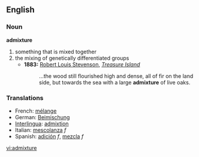 ==English==

===Noun===
'''admixture'''

# something that is mixed together
# the mixing of genetically differentiated groups
#* '''1883:''' [[w:Robert Louis Stevenson|Robert Louis Stevenson]], ''[[w:Treasure Island|Treasure Island]]''
#*: ...the wood still flourished high and dense, all of fir on the land side, but towards the sea with a large '''admixture''' of live oaks.

===Translations===
*French: [[mélange]]
*German: [[Beimischung]] 
*[[Interlingua]]: [[admixtion]] 
*Italian: [[mescolanza]] ''f''
*Spanish: [[adición]] ''f'', [[mezcla]] ''f''

[[vi:admixture]]